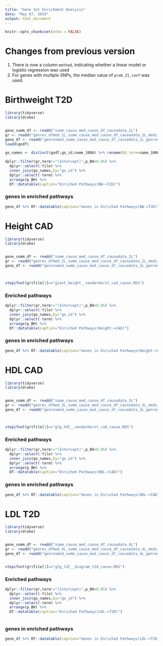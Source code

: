 ```yaml
---
title: "Gene Set Enrichment Analysis"
date: "May 07, 2019"
output: html_document
---
```


```r
knitr::opts_chunk$set(echo = FALSE)
```


# Changes from previous version


1) There is now a column `method`, indicating whether a linear model or logistic regression was used
2) For genes with multiple SNPs, the median value of `prob_Z1_conf` was used.


# Birthweight T2D


```r
library(tidyverse)
library(drake)


gene_summ_df <- readd("summ_cause_med_cause_df_causedata_1L")
gr <- readd("genres_dfmed_1L_summ_cause_med_cause_df_causedata_1L_medz_causedata_1L")
gene_df <- readd("genresmed_summ_cause_med_cause_df_causedata_1L_genres_dfmed_1L_summ_cause_med_cause_df_causedata_1L_medz_causedata_1L")
loadd(godf)

go_names <- distinct(godf,go_id,name_1006) %>% rename(GO_term=name_1006)
```



```r
dplyr::filter(gr,term!="(Intercept)",p_BH<0.05) %>% 
  dplyr::select(-file) %>%  
  inner_join(go_names,by="go_id") %>% 
  dplyr::select(-term) %>% 
  arrange(p_BH) %>% 
  DT::datatable(caption="Enriched Pathways(BW->T2D)")
```

### genes in enriched pathways 


```r
gene_df %>% DT::datatable(caption="Genes in Enriched Pathways(BW->T2D)")
```

# Height CAD




```r
library(tidyverse)
library(drake)


gene_summ_df <- readd("summ_cause_med_cause_df_causedata_2L")
gr <- readd("genres_dfmed_2L_summ_cause_med_cause_df_causedata_2L_medz_causedata_2L")
gene_df <- readd("genresmed_summ_cause_med_cause_df_causedata_2L_genres_dfmed_2L_summ_cause_med_cause_df_causedata_2L_medz_causedata_2L")



stopifnot(gr$file[1]=="giant_height__vanderHarst_cad_cause.RDS")
```


### Enriched pathways
```r
dplyr::filter(gr,term!="(Intercept)",p_BH<0.05) %>% 
  dplyr::select(-file) %>%  
  inner_join(go_names,by="go_id") %>% 
  dplyr::select(-term) %>% 
  arrange(p_BH) %>% 
  DT::datatable(caption="Enriched Pathways(Height->CAD)")
```

### genes in enriched pathways 


```r
gene_df %>% DT::datatable(caption="Genes in Enriched Pathways(Height->CAD)")
```




# HDL CAD

```r
library(tidyverse)
library(drake)


gene_summ_df <- readd("summ_cause_med_cause_df_causedata_3L")
gr <- readd("genres_dfmed_3L_summ_cause_med_cause_df_causedata_3L_medz_causedata_3L")
gene_df <- readd("genresmed_summ_cause_med_cause_df_causedata_3L_genres_dfmed_3L_summ_cause_med_cause_df_causedata_3L_medz_causedata_3L")



stopifnot(gr$file[1]=="glg_hdl__vanderHarst_cad_cause.RDS")

```



### Enriched pathways
```r
dplyr::filter(gr,term!="(Intercept)",p_BH<0.05) %>% 
  dplyr::select(-file) %>%  
  inner_join(go_names,by="go_id") %>% 
  dplyr::select(-term) %>% 
  arrange(p_BH) %>% 
  DT::datatable(caption="Enriched Pathways(HDL->CAD)")
```

### genes in enriched pathways 


```r
gene_df %>% DT::datatable(caption="Genes in Enriched Pathways(HDL->CAD)")
```



# LDL T2D

```r
library(tidyverse)
library(drake)


gene_summ_df <- readd("summ_cause_med_cause_df_causedata_4L")
gr <- readd("genres_dfmed_4L_summ_cause_med_cause_df_causedata_4L_medz_causedata_4L")
gene_df <- readd("genresmed_summ_cause_med_cause_df_causedata_4L_genres_dfmed_4L_summ_cause_med_cause_df_causedata_4L_medz_causedata_4L")


stopifnot(gr$file[1]=="glg_ldl__diagram_t2d_cause.RDS")


```



### Enriched pathways
```r
dplyr::filter(gr,term!="(Intercept)",p_BH<0.05) %>% 
  dplyr::select(-file) %>%  
  inner_join(go_names,by="go_id") %>% 
  dplyr::select(-term) %>% 
  arrange(p_BH) %>% 
  DT::datatable(caption="Enriched Pathways(LDL->T2D)")
  
```

### genes in enriched pathways 


```r
gene_df %>% DT::datatable(caption="Genes in Enriched Pathways(LDL->T2D)")
```





